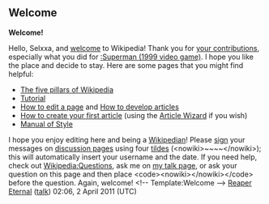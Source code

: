 <article id="31365382" title=User talk:Selxxa>
	<talkpage id="31365382" title="User talk:Selxxa">

== Welcome ==
'''Welcome!'''

Hello, Selxxa, and [[Wikipedia:Introduction|welcome]] to Wikipedia! Thank you for [[Special:Contributions/Selxxa|your contributions]], especially what you did for [[:Superman (1999 video game)]]. I hope you like the place and decide to stay. Here are some pages that you might find helpful:
*[[Wikipedia:Five pillars|The five pillars of Wikipedia]]
*[[Wikipedia:Tutorial|Tutorial]]
*[[Wikipedia:How to edit a page|How to edit a page]] and [[Wikipedia:Article development|How to develop articles]]
*[[Wikipedia:Your first article|How to create your first article]] (using the [[Wikipedia:Article wizard|Article Wizard]] if you wish)
*[[Wikipedia:Manual of Style|Manual of Style]]
I hope you enjoy editing here and being a [[Wikipedia:Wikipedians|Wikipedian]]! Please [[Wikipedia:Signatures|sign]] your messages on [[Help:Using talk pages|discussion page]]s using four [[tilde]]s (&lt;nowiki&gt;~~~~&lt;/nowiki&gt;); this will automatically insert your username and the date. If you need help, check out [[Wikipedia:Questions]], ask me on [[user talk:Reaper Eternal|my talk page]], or ask your question on this page and then place &lt;code&gt;&lt;nowiki&gt;{{help me}}&lt;/nowiki&gt;&lt;/code&gt; before the question. Again, welcome! &lt;!-- Template:Welcome --&gt; 
[[User:Reaper Eternal|Reaper Eternal]] ([[User talk:Reaper Eternal|talk]]) 02:06, 2 April 2011 (UTC)
	</talkpage>
</article>